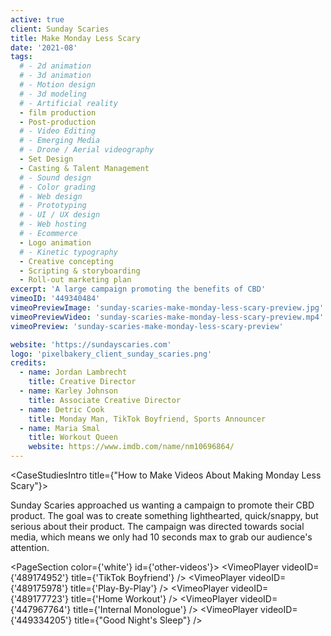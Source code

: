 ```yaml
---
active: true
client: Sunday Scaries
title: Make Monday Less Scary
date: '2021-08'
tags:
  # - 2d animation
  # - 3d animation
  # - Motion design
  # - 3d modeling
  # - Artificial reality
  - film production
  - Post-production
  # - Video Editing
  # - Emerging Media
  # - Drone / Aerial videography
  - Set Design
  - Casting & Talent Management
  # - Sound design
  # - Color grading
  # - Web design
  # - Prototyping
  # - UI / UX design
  # - Web hosting
  # - Ecommerce
  - Logo animation
  # - Kinetic typography
  - Creative concepting
  - Scripting & storyboarding
  - Roll-out marketing plan
excerpt: 'A large campaign promoting the benefits of CBD'
vimeoID: '449340484'
vimeoPreviewImage: 'sunday-scaries-make-monday-less-scary-preview.jpg'
vimeoPreviewVideo: 'sunday-scaries-make-monday-less-scary-preview.mp4'
vimeoPreview: 'sunday-scaries-make-monday-less-scary-preview'

website: 'https://sundayscaries.com'
logo: 'pixelbakery_client_sunday_scaries.png'
credits:
  - name: Jordan Lambrecht
    title: Creative Director
  - name: Karley Johnson
    title: Associate Creative Director
  - name: Detric Cook
    title: Monday Man, TikTok Boyfriend, Sports Announcer
  - name: Maria Smal
    title: Workout Queen
    website: https://www.imdb.com/name/nm10696864/
---
```


<CaseStudiesIntro title={"How to Make Videos About Making Monday Less Scary"}>

Sunday Scaries approached us wanting a campaign to promote their CBD product. The goal was to create something lighthearted, quick/snappy, but serious about their product. The campaign was directed towards social media, which means we only had 10 seconds max to grab our audience's attention.

</CaseStudiesIntro>

<PageSection color={'white'} id={'other-videos'}>
  <InnerWrapper>
    <VimeoPlayer videoID={'489174952'} title={'TikTok Boyfriend'} />
  </InnerWrapper>
  <InnerWrapper>
    <VimeoPlayer videoID={'489175978'} title={'Play-By-Play'} />
    <VimeoPlayer videoID={'489177723'} title={'Home Workout'} />
    <VimeoPlayer videoID={'447967764'} title={'Internal Monologue'} />
    <VimeoPlayer videoID={'449334205'} title={"Good Night's Sleep"} />
  </InnerWrapper>
</PageSection>
